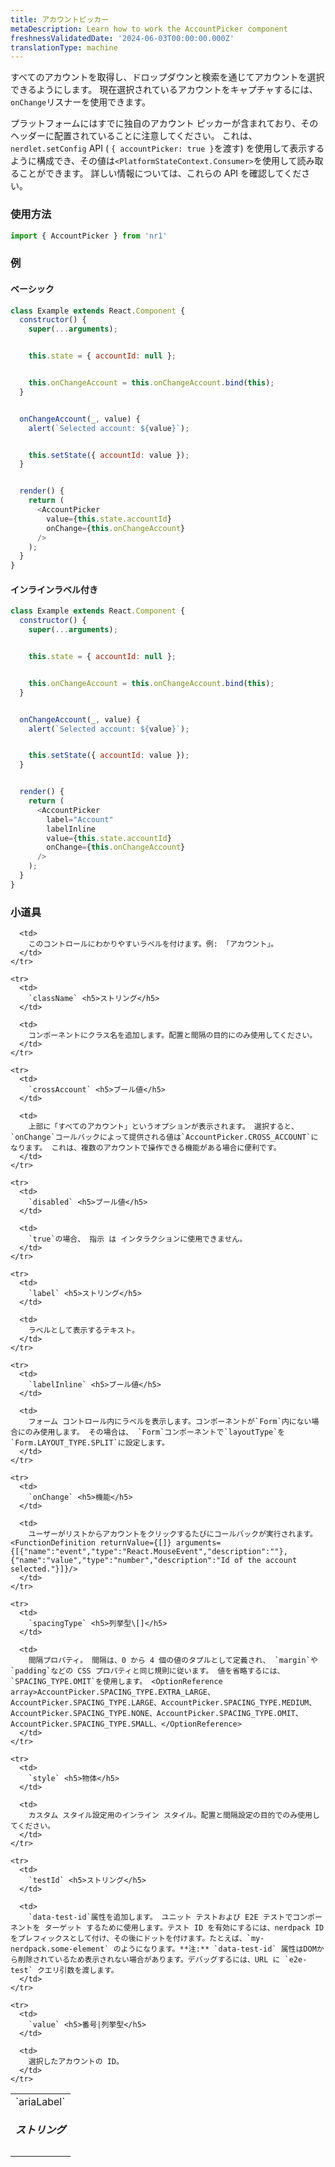 ```yaml
---
title: アカウントピッカー
metaDescription: Learn how to work the AccountPicker component
freshnessValidatedDate: '2024-06-03T00:00:00.000Z'
translationType: machine
---
```


すべてのアカウントを取得し、ドロップダウンと検索を通じてアカウントを選択できるようにします。 現在選択されているアカウントをキャプチャするには、 `onChange`リスナーを使用できます。

プラットフォームにはすでに独自のアカウント ピッカーが含まれており、そのヘッダーに配置されていることに注意してください。 これは、 `nerdlet.setConfig` API ( `{ accountPicker: true }`を渡す) を使用して表示するように構成でき、その値は`<PlatformStateContext.Consumer>`を使用して読み取ることができます。 詳しい情報については、これらの API を確認してください。

### 使用方法

```js
import { AccountPicker } from 'nr1'
```

### 例

#### ベーシック

```js
class Example extends React.Component {
  constructor() {
    super(...arguments);


    this.state = { accountId: null };


    this.onChangeAccount = this.onChangeAccount.bind(this);
  }


  onChangeAccount(_, value) {
    alert(`Selected account: ${value}`);


    this.setState({ accountId: value });
  }


  render() {
    return (
      <AccountPicker
        value={this.state.accountId}
        onChange={this.onChangeAccount}
      />
    );
  }
}
```

#### インラインラベル付き

```js
class Example extends React.Component {
  constructor() {
    super(...arguments);


    this.state = { accountId: null };


    this.onChangeAccount = this.onChangeAccount.bind(this);
  }


  onChangeAccount(_, value) {
    alert(`Selected account: ${value}`);


    this.setState({ accountId: value });
  }


  render() {
    return (
      <AccountPicker
        label="Account"
        labelInline
        value={this.state.accountId}
        onChange={this.onChangeAccount}
      />
    );
  }
}
```

### 小道具

<table>
  <tbody>
    <tr>
      <td>
        `ariaLabel` <h5>ストリング</h5>
      </td>

      <td>
        このコントロールにわかりやすいラベルを付けます。例: 「アカウント」。
      </td>
    </tr>

    <tr>
      <td>
        `className` <h5>ストリング</h5>
      </td>

      <td>
        コンポーネントにクラス名を追加します。配置と間隔の目的にのみ使用してください。
      </td>
    </tr>

    <tr>
      <td>
        `crossAccount` <h5>ブール値</h5>
      </td>

      <td>
        上部に「すべてのアカウント」というオプションが表示されます。 選択すると、 `onChange`コールバックによって提供される値は`AccountPicker.CROSS_ACCOUNT`になります。 これは、複数のアカウントで操作できる機能がある場合に便利です。
      </td>
    </tr>

    <tr>
      <td>
        `disabled` <h5>ブール値</h5>
      </td>

      <td>
        `true`の場合、 指示 は インタラクションに使用できません。
      </td>
    </tr>

    <tr>
      <td>
        `label` <h5>ストリング</h5>
      </td>

      <td>
        ラベルとして表示するテキスト。
      </td>
    </tr>

    <tr>
      <td>
        `labelInline` <h5>ブール値</h5>
      </td>

      <td>
        フォーム コントロール内にラベルを表示します。コンポーネントが`Form`内にない場合にのみ使用します。 その場合は、 `Form`コンポーネントで`layoutType`を`Form.LAYOUT_TYPE.SPLIT`に設定します。
      </td>
    </tr>

    <tr>
      <td>
        `onChange` <h5>機能</h5>
      </td>

      <td>
        ユーザーがリストからアカウントをクリックするたびにコールバックが実行されます。<FunctionDefinition returnValue={[]} arguments={[{"name":"event","type":"React.MouseEvent","description":""},{"name":"value","type":"number","description":"Id of the account selected."}]}/>
      </td>
    </tr>

    <tr>
      <td>
        `spacingType` <h5>列挙型\[]</h5>
      </td>

      <td>
        間隔プロパティ。 間隔は、0 から 4 個の値のタプルとして定義され、 `margin`や`padding`などの CSS プロパティと同じ規則に従います。 値を省略するには、 `SPACING_TYPE.OMIT`を使用します。 <OptionReference array>AccountPicker.SPACING_TYPE.EXTRA_LARGE、AccountPicker.SPACING_TYPE.LARGE、AccountPicker.SPACING_TYPE.MEDIUM、AccountPicker.SPACING_TYPE.NONE、AccountPicker.SPACING_TYPE.OMIT、AccountPicker.SPACING_TYPE.SMALL、</OptionReference>
      </td>
    </tr>

    <tr>
      <td>
        `style` <h5>物体</h5>
      </td>

      <td>
        カスタム スタイル設定用のインライン スタイル。配置と間隔設定の目的でのみ使用してください。
      </td>
    </tr>

    <tr>
      <td>
        `testId` <h5>ストリング</h5>
      </td>

      <td>
        `data-test-id`属性を追加します。 ユニット テストおよび E2E テストでコンポーネントを ターゲット するために使用します。テスト ID を有効にするには、nerdpack ID をプレフィックスとして付け、その後にドットを付けます。たとえば、`my-nerdpack.some-element` のようになります。**注:** `data-test-id` 属性はDOMから削除されているため表示されない場合があります。デバッグするには、URL に `e2e-test` クエリ引数を渡します。
      </td>
    </tr>

    <tr>
      <td>
        `value` <h5>番号|列挙型</h5>
      </td>

      <td>
        選択したアカウントの ID。
      </td>
    </tr>
  </tbody>
</table>